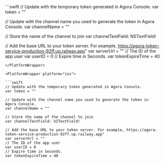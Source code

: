 
<PlatformWrapper platform="macos">
```swift
// Update with the temporary token generated in Agora Console.
var token = ""

// Update with the channel name you used to generate the token in Agora Console.
var channelName = ""

// Store the name of the channel to join
var channelTextField: NSTextField!

// Add the base URL to your token server. For example, https://agora-token-service-production-92ff.up.railway.app"
var serverUrl = ""
// The ID of the app user
var userID = 0
// Expire time in Seconds.
var tokenExpireTime = 40
```
</PlatformWrapper>

<PlatformWrapper platform="ios">

```swift
// Update with the temporary token generated in Agora Console.
var token = ""

// Update with the channel name you used to generate the token in Agora Console.
var channelName = ""

// Store the name of the channel to join
var channelTextField: UITextField!

// Add the base URL to your token server. For example, https://agora-token-service-production-92ff.up.railway.app"
var serverUrl = ""
// The ID of the app user
var userID = 0
// Expire time in Seconds.
var tokenExpireTime = 40
```

</PlatformWrapper>